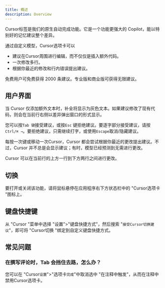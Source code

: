 ```yaml
---
title: 概述
description: Overview
---
```


 
Cursor标签是我们的原生自动完成功能。它是一个功能更强大的 Copilot，能以特别好的记忆建议整个差异。

通过自定义模型，Cursor选项卡可以

- 建议在Cursor周围进行编辑，而不仅仅是插入额外代码。
- 一次修改多行。
- 根据你最近的修改和行内错误提出建议。

免费用户可免费获得 2000 条建议。专业版和商业版可获得无限建议。

## 用户界面

当 Cursor 仅添加额外文本时，补全将显示为灰色文本。如果建议修改了现有代码，则会在当前行右侧以差异弹出窗口的形式显示。

您可以按`Tab 键`接受建议，或按`Esc` 键拒绝建议。要逐字部分接受建议，请按`Ctrl/⌘ →`。要拒绝建议，只需继续打字，或使用`Escape`取消/隐藏建议。

每按一次键或移动一次Cursor，Cursor 都会尝试根据你最近的更改提出建议。不过，Cursor 并不总是会显示建议；有时，模型已经预测到无需进行更改。

Cursor 可以在当前行的上方一行到下方两行之间进行更改。

## 切换

要打开或关闭该功能，请将鼠标悬停在应用程序右下方状态栏中的 "Cursor选项卡 "图标上。

## 键盘快捷键

从 "Cursor "菜单中选择 "设置">"键盘快捷方式"，然后搜索 "`接受Cursor切换建议`"，即可将 "Cursor切换 "绑定到自定义键盘快捷方式。

## 常见问题

### 在撰写评论时，Tab 会挡住去路，怎么办？

您可以在 "Cursor`设置`">"选项卡`完成`"中取消选中 "在注释中触发"，从而在注释中禁用Cursor选项卡。